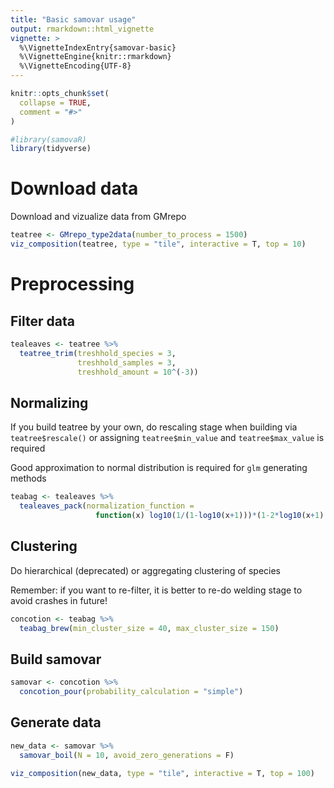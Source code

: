 ```yaml
---
title: "Basic samovar usage"
output: rmarkdown::html_vignette
vignette: >
  %\VignetteIndexEntry{samovar-basic}
  %\VignetteEngine{knitr::rmarkdown}
  %\VignetteEncoding{UTF-8}
---
```


```r
knitr::opts_chunk$set(
  collapse = TRUE,
  comment = "#>"
)
```

```r
#library(samovaR)
library(tidyverse)
```

# Download data

Download and vizualize data from GMrepo
```r
teatree <- GMrepo_type2data(number_to_process = 1500)
viz_composition(teatree, type = "tile", interactive = T, top = 10)
```

# Preprocessing

## Filter data

```r
tealeaves <- teatree %>%
  teatree_trim(treshhold_species = 3, 
               treshhold_samples = 3, 
               treshhold_amount = 10^(-3))

```

## Normalizing

If you build teatree by your own, do rescaling stage when building via `teatree$rescale()` or assigning `teatree$min_value` and `teatree$max_value` is required

Good approximation to normal distribution is required for `glm` generating methods

```r
teabag <- tealeaves %>%
  tealeaves_pack(normalization_function = 
                   function(x) log10(1/(1-log10(x+1)))*(1-2*log10(x+1) + 1) )
```

## Clustering

Do hierarchical (deprecated) or aggregating clustering of species

Remember: if you want to re-filter, it is better to re-do welding stage to avoid crashes in future!

```r
concotion <- teabag %>%
  teabag_brew(min_cluster_size = 40, max_cluster_size = 150)
```

## Build samovar

```r
samovar <- concotion %>%
  concotion_pour(probability_calculation = "simple")
```

## Generate data

```r
new_data <- samovar %>%
  samovar_boil(N = 10, avoid_zero_generations = F)
```


```r
viz_composition(new_data, type = "tile", interactive = T, top = 100)
```

